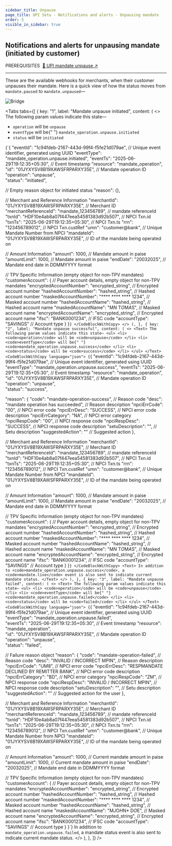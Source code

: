 ```yaml
---
sidebar_title: Unpause
page_title: UPI Setu - Notifications and alerts - Unpausing mandate
order: 5
visible_in_sidebar: true
---
```


## Notifications and alerts for unpausing mandate (initiated by customer)

<Text size="small" weight="600">
  PREREQUISITES&nbsp;
</Text>
<a href="/payments/umap/mandates/generic/unpause" target="_self">
  🌟 UPI mandate unpause ↗
</a>

<hr class="primary" />

These are the available webhooks for merchants, when their customer unpauses their mandate. Here is a quick view of how the status moves from `mandate.paused` to `mandate.unpaused`—

<img
  src="https://storage.googleapis.com/strapi-assets/latest/mandate_unpause/mandate_unpause.svg"
  alt="Bridge"
/>

<Tabs
  tabs={[
    {
      key: "1",
      label: "Mandate unpause initiated",
      content: (
        <>
          <Text>
            The following param values indicate this state—
            <ul>
              <li>
                <code>operation</code> will be <code>unpause</code>
              </li>
              <li>
                <code>eventType</code> will be{" "}
                <code>mandate_operation.unpause.initiated</code>
              </li>
              <li>
                <code>status</code> will be <code>initiated</code>
              </li>
            </ul>
          </Text>
          <CodeBlockWithCopy language="json">
            {`{
  "eventId": "1c94fdeb-2167-443d-99f4-f5fe21d079ae",  // Unique event identifier, generated using UUID
  "eventType": "mandate_operation.unpause.initiated",
  "eventTs": "2025-06-29T19:12:35+05:30",             // Event timestamp
  "resource": "mandate_operation",                     
  "id": "01JYXYSV8B19XAWSFRPARXY35E",                 // Mandate operation ID
  "operation": "unpause",                              
  "status": "initiated",                             
  
  // Empty reason object for initiated status
  "reason": {},

  // Merchant and Reference Information
  "merchantId": "01JYXYSV8B19XAWSFRPARXY35E",         // Merchant ID
  "merchantReferenceId": "mandate_123456789",         // mandate referenceId
  "txnId": "HDF10e4ab8a07f447eea54581383d92b507",     // NPCI Txn.id
  "txnTs": "2025-06-29T19:12:35+05:30",               // NPCI Txn.ts
  "rrn": "123456789012",                              // NPCI Txn.custRef
  "umn": "customer@bank",                             // Unique Mandate Number from NPCI
  "mandateId": "01JYXYSV8B19XAWSFRPARXY35E",          // ID of the mandate being operated on

  // Amount Information
  "amount": 1000,                                     // Mandate amount in paise
  "amountLimit": 1000,                                // Mandate amount in paise
  "endDate": "20032025",                              // Mandate end date in DDMMYYYY format

  // TPV Specific Information (empty object for non-TPV mandates)
  "customerAccount": {                               // Payer account details, empty object for non-TPV mandates
    "encryptedAccountNumber": "encrypted_string",    // Encrypted account number
    "hashedAccountNumber": "hashed_string",          // Hashed account number
    "maskedAccountNumber": "**** **** **** 1234",    // Masked account number
    "hashedAccountName": "hashed_string",            // Hashed account name
    "maskedAccountName": "M*N* T*O*M*A*S",           // Masked account name
    "encryptedAccountName": "encrypted_string",      // Encrypted account name
    "ifsc": "BANK0001234",                           // IFSC code
    "accountType": "SAVINGS"                         // Account type
  }
}`}
          </CodeBlockWithCopy>
        </>
      ),
    },
    {
      key: "2",
      label: "Mandate unpause successful",
      content: (
        <>
          <Text>
            The following param values indicate this state—
            <ul>
              <li>
                <code>operation</code> will be <code>unpause</code>
              </li>
              <li>
                <code>eventType</code> will be{" "}
                <code>mandate_operation.unpause.success</code>
              </li>
              <li>
                <code>status</code> will be <code>success</code>
              </li>
            </ul>
          </Text>
          <CodeBlockWithCopy language="json">
            {`{
  "eventId": "1c94fdeb-2167-443d-99f4-f5fe21d079ae",  // Unique event identifier, generated using UUID
  "eventType": "mandate_operation.unpause.success",
  "eventTs": "2025-06-29T19:12:35+05:30",             // Event timestamp
  "resource": "mandate_operation",                     
  "id": "01JYXYSV8B19XAWSFRPARXY35E",                 // Mandate operation ID
  "operation": "unpause",                              
  "status": "success",                               
  
  "reason": {
    "code": "mandate-operation-success",              // Reason code
    "desc": "mandate operation has succeeded",        // Reason description
    "npciErrCode": "00",                              // NPCI error code
    "npciErrDesc": "SUCCESS",                         // NPCI error code description
    "npciErrCategory": "NA",                          // NPCI error category
    "npciRespCode": "00",                             // NPCI response code
    "npciRespDesc": "SUCCESS",                        // NPCI response code description
    "setuDescription": "",                            // Setu description
    "suggestedAction": ""                             // Suggested action
  },

  // Merchant and Reference Information
  "merchantId": "01JYXYSV8B19XAWSFRPARXY35E",         // Merchant ID
  "merchantReferenceId": "mandate_123456789",         // mandate referenceId
  "txnId": "HDF10e4ab8a07f447eea54581383d92b507",     // NPCI Txn.id
  "txnTs": "2025-06-29T19:12:35+05:30",               // NPCI Txn.ts
  "rrn": "123456789012",                              // NPCI Txn.custRef
  "umn": "customer@bank",                             // Unique Mandate Number from NPCI
  "mandateId": "01JYXYSV8B19XAWSFRPARXY35E",          // ID of the mandate being operated on
  
  // Amount Information
  "amount": 1000,                                     // Mandate amount in paise
  "amountLimit": 1000,                                // Mandate amount in paise
  "endDate": "20032025",                              // Mandate end date in DDMMYYYY format

  // TPV Specific Information (empty object for non-TPV mandates)
  "customerAccount": {                               // Payer account details, empty object for non-TPV mandates
    "encryptedAccountNumber": "encrypted_string",    // Encrypted account number
    "hashedAccountNumber": "hashed_string",          // Hashed account number
    "maskedAccountNumber": "**** **** **** 1234",    // Masked account number
    "hashedAccountName": "hashed_string",            // Hashed account name
    "maskedAccountName": "M*N* T*O*M*A*S",           // Masked account name
    "encryptedAccountName": "encrypted_string",      // Encrypted account name
    "ifsc": "BANK0001234",                           // IFSC code
    "accountType": "SAVINGS"                         // Account type
  }
}`}
          </CodeBlockWithCopy>
          <Text>
            In addition to <code>mandate_operation.unpause.success</code>, a <code>mandate.live</code> event is also sent to indicate current mandate status.
          </Text>
        </>
      ),
    },
    {
      key: "3",
      label: "Mandate unpause failed",
      content: (
        <>
          <Text>
            The following param values indicate this state—
            <ul>
              <li>
                <code>operation</code> will be <code>unpause</code>
              </li>
              <li>
                <code>eventType</code> will be{" "}
                <code>mandate_operation.unpause.failed</code>
              </li>
              <li>
                <code>status</code> will be <code>failed</code>
              </li>
            </ul>
          </Text>
          <CodeBlockWithCopy language="json">
            {`{
  "eventId": "1c94fdeb-2167-443d-99f4-f5fe21d079ae",             // Unique event identifier, generated using UUID
  "eventType": "mandate_operation.unpause.failed",      
  "eventTs": "2025-06-29T19:12:35+05:30",                        // Event timestamp
  "resource": "mandate_operation",                    
  "id": "01JYXYSV8B19XAWSFRPARXY35E",                            // Mandate operation ID
  "operation": "unpause",                              
  "status": "failed",                                
  
  // Failure reason object
  "reason": {
    "code": "mandate-operation-failed",                          // Reason code
    "desc": "INVALID / INCORRECT MPIN",                          // Reason description
    "npciErrCode": "UM8",                                        // NPCI error code
    "npciErrDesc": "RESPMANDATE DECLINED BY REMITTER BANK",      // NPCI error code description
    "npciErrCategory": "BD",                                     // NPCI error category
    "npciRespCode": "ZM",                                        // NPCI response code
    "npciRespDesc": "INVALID / INCORRECT MPIN",                  // NPCI response code description
    "setuDescription": "",                                       // Setu description
    "suggestedAction": ""                                        // Suggested action for the user
  },

  // Merchant and Reference Information
  "merchantId": "01JYXYSV8B19XAWSFRPARXY35E",                    // Merchant ID
  "merchantReferenceId": "mandate_123456789",                    // mandate referenceId
  "txnId": "HDF10e4ab8a07f447eea54581383d92b507",                // NPCI Txn.id
  "txnTs": "2025-06-29T19:12:35+05:30",                          // NPCI Txn.ts
  "rrn": "123456789012",                                         // NPCI Txn.custRef
  "umn": "customer@bank",                                        // Unique Mandate Number from NPCI
  "mandateId": "01JYXYSV8B19XAWSFRPARXY35E",                     // ID of the mandate being operated on
  
  // Amount Information
  "amount": 1000,                                                // Current mandate amount in paise
  "amountLimit": 1000,                                           // Current mandate amount in paise
  "endDate": "20032025",                                         // Mandate end date in DDMMYYYY format

  // TPV Specific Information (empty object for non-TPV mandates)
  "customerAccount": {                                           // Payer account details, empty object for non-TPV mandates
    "encryptedAccountNumber": "encrypted_string",                // Encrypted account number
    "hashedAccountNumber": "hashed_string",                      // Hashed account number
    "maskedAccountNumber": "**** **** **** 1234",                // Masked account number
    "hashedAccountName": "hashed_string",                        // Hashed account name
    "maskedAccountName": "M*J*O*H*N* D*O*E",                     // Masked account name
    "encryptedAccountName": "encrypted_string",                  // Encrypted account name
    "ifsc": "BANK0001234",                                       // IFSC code
    "accountType": "SAVINGS"                                     // Account type
  }
}`}
          </CodeBlockWithCopy>
          <Text>
            In addition to <code>mandate_operation.unpause.failed</code>, a mandate status event is also sent to indicate current mandate status.
          </Text>
        </>
      ),
    },
  ]}
/>
